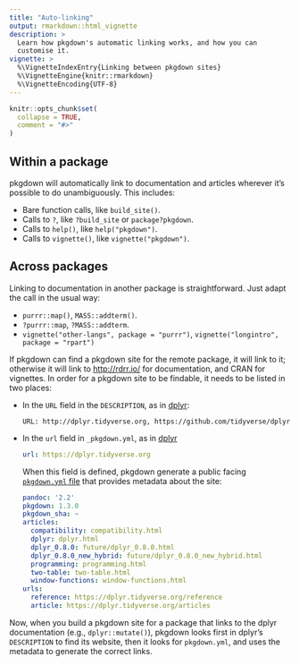 ```yaml
---
title: "Auto-linking"
output: rmarkdown::html_vignette
description: >
  Learn how pkgdown's automatic linking works, and how you can 
  customise it.
vignette: >
  %\VignetteIndexEntry{Linking between pkgdown sites}
  %\VignetteEngine{knitr::rmarkdown}
  %\VignetteEncoding{UTF-8}
---
```


```r
knitr::opts_chunk$set(
  collapse = TRUE,
  comment = "#>"
)
```

## Within a package

pkgdown will automatically link to documentation and articles wherever it's possible to do unambiguously. This includes:

* Bare function calls, like `build_site()`.
* Calls to `?`, like `?build_site` or `package?pkgdown`.
* Calls to `help()`, like `help("pkgdown")`.
* Calls to `vignette()`, like `vignette("pkgdown")`.

## Across packages

Linking to documentation in another package is straightforward. Just adapt the call in the usual way:

* `purrr::map()`, `MASS::addterm()`.
* `?purrr::map`, `?MASS::addterm`.
* `vignette("other-langs", package = "purrr")`, `vignette("longintro", package = "rpart")`

If pkgdown can find a pkgdown site for the remote package, it will link to it; otherwise it will link to <http://rdrr.io/> for documentation, and CRAN for vignettes. In order for a pkgdown site to be findable, it needs to be listed in two places:

*   In the `URL` field in the `DESCRIPTION`, as in
    [dplyr](https://github.com/tidyverse/dplyr/blob/85faf79c1fd74f4b4f95319e5be6a124a8075502/DESCRIPTION#L15):
  
    ```
    URL: http://dplyr.tidyverse.org, https://github.com/tidyverse/dplyr
    ```

*   In the `url` field in `_pkgdown.yml`, as in 
    [dplyr](https://github.com/tidyverse/dplyr/blob/master/_pkgdown.yml#L1)
    
    ```yaml
    url: https://dplyr.tidyverse.org
    ```
    
    When this field is defined, pkgdown generate a public facing
    [`pkgdown.yml` file](https://dplyr.tidyverse.org/pkgdown.yml) that provides
    metadata about the site:
    
    ```yaml
    pandoc: '2.2'
    pkgdown: 1.3.0
    pkgdown_sha: ~
    articles:
      compatibility: compatibility.html
      dplyr: dplyr.html
      dplyr_0.8.0: future/dplyr_0.8.0.html
      dplyr_0.8.0_new_hybrid: future/dplyr_0.8.0_new_hybrid.html
      programming: programming.html
      two-table: two-table.html
      window-functions: window-functions.html
    urls:
      reference: https://dplyr.tidyverse.org/reference
      article: https://dplyr.tidyverse.org/articles
    ```

Now, when you build a pkgdown site for a package that links to the dplyr documentation (e.g., `dplyr::mutate()`), pkgdown looks first in dplyr's `DESCRIPTION` to find its website, then it looks for `pkgdown.yml`, and uses the metadata to generate the correct links.

